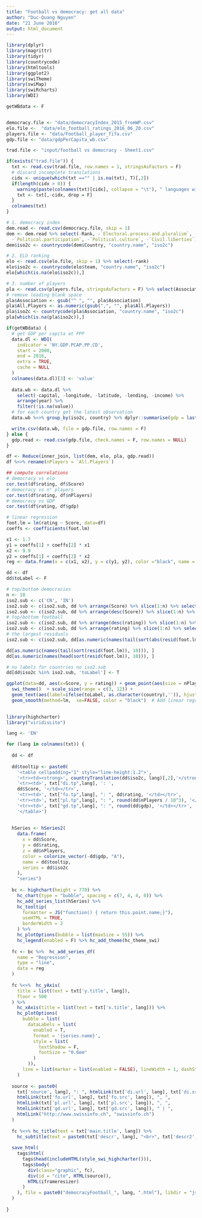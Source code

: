 ```yaml
---
title: "Football vs democracy: get all data"
author: "Duc-Quang Nguyen"
date: "21 June 2016"
output: html_document
---
```


```r
library(dplyr)
library(magrittr)
library(tidyr)
library(countrycode)
library(htmltools)
library(ggplot2)
library(swiTheme)
library(swiMap)
library(swiRcharts)
library(WDI)

getWBdata <- F


democracy.file <- "data/democracyIndex_2015_fromWP.csv"
elo.file <-  "data/elo_football_ratings_2016_06_20.csv"
players.file <- "data/Football_player_fifa.csv"
gdp.file <- "data/gdpPerCapita_wb.csv"

trad.file <- "input/football vs democracy - Sheet1.csv"

if(exists("trad.file")) {
  txt <- read.csv(trad.file, row.names = 1, stringsAsFactors = F)
  # discard incomplete translations
  cidx <- unique(which(txt =="" | is.na(txt), T)[,2])
  if(length(cidx > 0)) {
    warning(paste(colnames(txt)[cidx], collapse = "\t"), " languages will be discarded!", "\n")
    txt <- txt[,-cidx, drop = F]
  }
  colnames(txt)  
}

```

```r
# 1. democracy index
dem.read <- read.csv(democracy.file, skip = 1)
dem <- dem.read %>% select(-Rank, -`Electoral.process.and.pluralism`, -`Functioning.of.government`,
  -`Political.participation`, -`Political.culture`, -`Civil.liberties`)
dem$iso2c <- countrycode(dem$Country, "country.name", "iso2c")

# 2. ELO ranking
elo <- read.csv(elo.file, skip = 1) %>% select(-rank)
elo$iso2c <- countrycode(elo$team, "country.name", "iso2c")
elo[which(is.na(elo$iso2c)),]

# 3. number of players
pla <- read.csv(players.file, stringsAsFactors = F) %>% select(Association, `All.Players`)
# remove leading blank space
pla$Association <- gsub("^ ", "", pla$Association)
pla$All.Players <- as.numeric(gsub(",", "", pla$All.Players))
pla$iso2c <- countrycode(pla$Association, "country.name", "iso2c")
pla[which(is.na(pla$iso2c)),]

```

```r
if(getWBdata) {
  # get GDP per capita at PPP 
  data.dl <- WDI(
    indicator = 'NY.GDP.PCAP.PP.CD',
    start = 2000,  
    end = 2016, 
    extra = TRUE, 
    cache = NULL
  )
  colnames(data.dl)[3] <- 'value'
  
  data.wb <- data.dl %>% 
    select(-capital, -longitude, -latitude, -lending, -income) %>%
    arrange(year) %>%
    filter(!is.na(value))
  # for each country get the latest observation
  data.wb %<>% group_by(iso2c, country) %>% dplyr::summarise(gdp = last(value)) %>% ungroup()

  write.csv(data.wb, file = gdp.file, row.names = F)  
} else {
  gdp.read <- read.csv(gdp.file, check.names = F, row.names = NULL)
}

```


```r
df <- Reduce(inner_join, list(dem, elo, pla, gdp.read))
df %<>% rename(nPlayers = `All.Players`)

## compute correlations
# democracy vs elo
cor.test(df$rating, df$Score)
# democracy vs n° players
cor.test(df$rating, df$nPlayers)
# democracy vs GDP
cor.test(df$rating, df$gdp)

# linear regression
foot.lm = lm(rating ~ Score, data=df)
coeffs <- coefficients(foot.lm)

x1 <- 1.7
y1 = coeffs[1] + coeffs[2] * x1
x2 <- 9.9
y2 = coeffs[1] + coeffs[2] * x2
reg <- data.frame(x = c(x1, x2), y = c(y1, y2), color ="black", name = "regression line")

```


```r
dd <- df
dd$toLabel <- F

# top/bottom democracies
n <- 10
iso2.sub <- c('CN', 'IN')
iso2.sub <- c(iso2.sub, dd %>% arrange(Score) %>% slice(1:n) %>% select(iso2c) %>% unlist(use.names = F))
iso2.sub <- c(iso2.sub, dd %>% arrange(desc(Score)) %>% slice(1:n) %>% select(iso2c) %>% unlist(use.names = F))
# top/bottom football
iso2.sub <- c(iso2.sub, dd %>% arrange(desc(rating)) %>% slice(1:n) %>% select(iso2c) %>% unlist(use.names = F))
iso2.sub <- c(iso2.sub, dd %>% arrange(rating) %>% slice(1:n) %>% select(iso2c) %>% unlist(use.names = F))
# the largest residuals
iso2.sub <- c(iso2.sub, dd[as.numeric(names(tail(sort(abs(resid(foot.lm))), 10))), 'iso2c'])

dd[as.numeric(names(tail(sort(resid(foot.lm)), 10))), ]
dd[as.numeric(names(head(sort(resid(foot.lm)), 10))), ]

# no labels for countries no iso2.sub
dd[dd$iso2c %in% iso2.sub, 'toLabel'] <- T

ggplot(data=dd, aes(x=Score, y = rating)) + geom_point(aes(size = nPlayers), alpha = 0.9, colour = "#336666") + 
  swi_theme()  + scale_size(range = c(3, 12)) +
  geom_text(aes(label=ifelse(toLabel, as.character(country),'')), hjust=0, vjust=-0.5, family = "OpenSans-CondensedLight") + 
  geom_smooth(method=lm,  se=FALSE, color = "black")  # Add linear regression line
             
```


```r
library(highcharter)
library("viridisLite")

lang <- 'EN'

for (lang in colnames(txt)) {
  
  dd <- df
  
  dd$tooltip <- paste0(
    '<table cellpadding="1" style="line-height:1.2">',
    '<tr><td><strong>', countryTranslation(dd$iso2c, lang)[,2],'</strong></td></tr>',
    '<tr><td>', txt["di.tp",lang], ': ', 
    dd$Score, '</td></tr>',
    '<tr><td>', txt["fo.tp",lang], ": ", dd$rating, '</td></tr>',
    '<tr><td>', txt["pl.tp",lang], ": ", round(dd$nPlayers / 10^3), '</td></tr>',
    '<tr><td>', txt["gd.tp",lang], ": ", round(dd$gdp), '</td></tr>',
    '</table>')
  
  
  hSeries <- hSeries2(
    data.frame(
      x = dd$Score,
      y = dd$rating,
      z = dd$nPlayers,
      color = colorize_vector(-dd$gdp, "A"),
      name = dd$tooltip,
      series = dd$iso2c
    ), 
    "series")
  
  bc <- highchart(height = 770) %>%
    hc_chart(type = "bubble", spacing = c(7, 4, 4, 0)) %>%
    hc_add_series_list(hSeries) %>% 
    hc_tooltip(
      formatter = JS("function() { return this.point.name;}"), 
      useHTML = TRUE,
      borderWidth = 2
    ) %>%
    hc_plotOptions(bubble = list(maxSize = 55)) %>%
    hc_legend(enabled = F) %>% hc_add_theme(hc_theme_swi)
  
  fc <- bc %>%  hc_add_series_df(
    name = "Regression", 
    type = "line",
    data = reg
  )
  
  fc %<>%  hc_yAxis(
    title = list(text = txt['y.title', lang]),
    floor = 500
  ) %>%
    hc_xAxis(title = list(text = txt['x.title', lang])) %>%
    hc_plotOptions(
      bubble = list(
        dataLabels = list(
          enabled = T, 
          format = '{series.name}', 
          style = list(
            textShadow = F,
            fontSize = "0.6em"
          )
        )),
      line = list(marker = list(enabled = FALSE), lineWidth = 1, dashStyle = "dash")
    )
  
  source <- paste0( 
    txt['source', lang], ": ", htmlLink(txt['di.url', lang], txt['di.src', lang]), ", ",
    htmlLink(txt['fo.url', lang], txt['fo.src', lang]), ", ",
    htmlLink(txt['pl.url', lang], txt['pl.src', lang]), ", ",
    htmlLink(txt['gd.url', lang], txt['gd.src', lang]), " | ",
    htmlLink("http://www.swissinfo.ch", "swissinfo.ch")
  )
    
  fc %<>% hc_title(text = txt['main.title', lang]) %>%
    hc_subtitle(text = paste0(txt['descr', lang], "<br>", txt['descr2', lang]))
  
  save_html(
    tags$html(
      tags$head(includeHTML(style_swi_highcharter())),
      tags$body(    
        div(class="graphic", fc),
        div(id = "cite", HTML(source)),
        HTML(iframeresizer)
      )
    ), file = paste0("democracyFootball_", lang, ".html"), libdir = "js", background = "#f2f2f2"
  )     
  
}

```